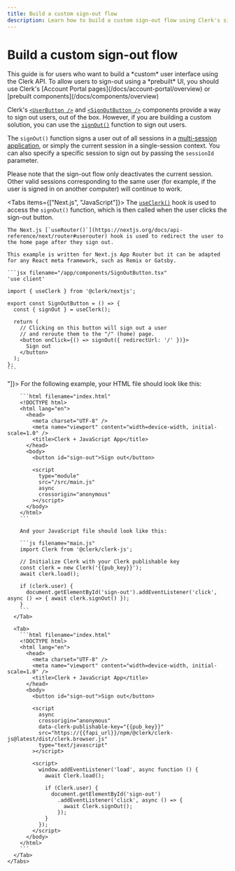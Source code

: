 ```yaml
---
title: Build a custom sign-out flow
description: Learn how to build a custom sign-out flow using Clerk's signOut() function.
---
```


# Build a custom sign-out flow

<Callout type="danger">
  This guide is for users who want to build a *custom* user interface using the Clerk API. To allow users to sign-out using a *prebuilt* UI, you should use Clerk's [Account Portal pages](/docs/account-portal/overview) or [prebuilt components](/docs/components/overview)
</Callout>

Clerk's [`<UserButton />`](/docs/components/user/user-button) and [`<SignOutButton />`](/docs/components/unstyled/sign-out-button) components provide a way to sign out users, out of the box. However, if you are building a custom solution, you can use the [`signOut()`](/docs/references/javascript/clerk/clerk#sign-out) function to sign out users.

The `signOut()` function signs a user out of all sessions in a [multi-session application](/docs/custom-flows/multi-session-applications), or simply the current session in a single-session context. You can also specify a specific session to sign out by passing the `sessionId` parameter.

Please note that the sign-out flow only deactivates the current session. Other valid sessions corresponding to the same user (for example, if the user is signed in on another computer) will continue to work.

<Tabs items={["Next.js", "JavaScript"]}>
  <Tab>
    The [`useClerk()`](/docs/references/react/use-clerk) hook is used to access the `signOut()` function, which is then called when the user clicks the sign-out button.

    The Next.js [`useRouter()`](https://nextjs.org/docs/api-reference/next/router#userouter) hook is used to redirect the user to the home page after they sign out.

    This example is written for Next.js App Router but it can be adapted for any React meta framework, such as Remix or Gatsby.

    ```jsx filename="/app/components/SignOutButton.tsx"
    'use client'

    import { useClerk } from '@clerk/nextjs';

    export const SignOutButton = () => {
      const { signOut } = useClerk();

      return (
        // Clicking on this button will sign out a user
        // and reroute them to the "/" (home) page.
        <button onClick={() => signOut({ redirectUrl: '/' })}>
          Sign out
        </button>
      );
    };
    ```
  </Tab>

  <Tab>
    <Tabs items={["NPM module", "<script>"]}>
      <Tab>
        For the following example, your HTML file should look like this:

        ```html filename="index.html"
        <!DOCTYPE html>
        <html lang="en">
          <head>
            <meta charset="UTF-8" />
            <meta name="viewport" content="width=device-width, initial-scale=1.0" />
            <title>Clerk + JavaScript App</title>
          </head>
          <body>
            <button id="sign-out">Sign out</button>

            <script
              type="module"
              src="/src/main.js"
              async
              crossorigin="anonymous"
            ></script>
          </body>
        </html>
        ```

        And your JavaScript file should look like this:

        ```js filename="main.js"
        import Clerk from '@clerk/clerk-js';

        // Initialize Clerk with your Clerk publishable key
        const clerk = new Clerk('{{pub_key}}');
        await clerk.load();

        if (clerk.user) {
          document.getElementById('sign-out').addEventListener('click', async () => { await clerk.signOut() });
        }
        ```
      </Tab>

      <Tab>
        ```html filename="index.html"
        <!DOCTYPE html>
        <html lang="en">
          <head>
            <meta charset="UTF-8" />
            <meta name="viewport" content="width=device-width, initial-scale=1.0" />
            <title>Clerk + JavaScript App</title>
          </head>
          <body>
            <button id="sign-out">Sign out</button>

            <script
              async
              crossorigin="anonymous"
              data-clerk-publishable-key="{{pub_key}}"
              src="https://{{fapi_url}}/npm/@clerk/clerk-js@latest/dist/clerk.browser.js"
              type="text/javascript"
            ></script>

            <script>
              window.addEventListener('load', async function () {
                await Clerk.load();

                if (Clerk.user) {
                  document.getElementById('sign-out')
                    .addEventListener('click', async () => {
                      await Clerk.signOut();
                    });
                }
              });
            </script>
          </body>
        </html>
        ```
      </Tab>
    </Tabs>
  </Tab>
</Tabs>
